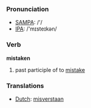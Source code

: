 === Pronunciation ===
*[[w:SAMPA|SAMPA]]: /'/
*[[w:IPA|IPA]]: /'mɪsteɪkən/

=== Verb ===

'''mistaken'''

# past participle of to [[mistake]]

=== Translations ===
*[[Dutch]]: [[misverstaan]]